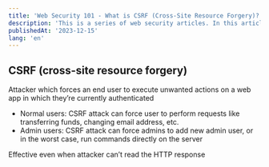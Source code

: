 ```yaml
---
title: 'Web Security 101 - What is CSRF (Cross-Site Resource Forgery)?'
description: 'This is a series of web security articles. In this article, I will explain what I learned about CSRF (Cross-Site Resource Forgery)'
publishedAt: '2023-12-15'
lang: 'en'
---
```


## CSRF (cross-site resource forgery)

Attacker which forces an end user to execute unwanted actions on a web app in which they’re currently authenticated

- Normal users: CSRF attack can force user to perform requests like transferring funds, changing email address, etc.
- Admin users: CSRF attack can force admins to add new admin user, or in the worst case, run commands directly on the server

Effective even when attacker can’t read the HTTP response
